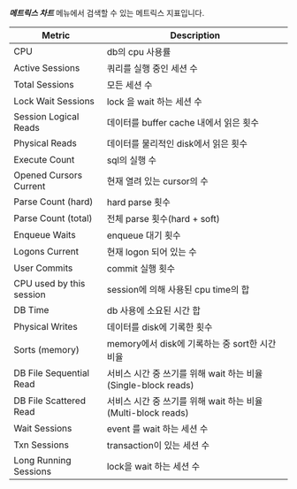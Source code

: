 ***메트릭스 차트*** 메뉴에서 검색할 수 있는 메트릭스 지표입니다.

<!-- 추후 업데이트 필요 관련 지표 추가 및 필드 값으로 교체 -->

<div class='metric'>

|Metric|Description |
|--|--|
|CPU|db의 cpu 사용률 |
|Active Sessions|쿼리를 실행 중인 세션 수 |
|Total Sessions|모든 세션 수 |
|Lock Wait Sessions|lock 을 wait 하는 세션 수 |
|Session Logical Reads|데이터를 buffer cache 내에서 읽은 횟수 |
|Physical Reads|데이터를 물리적인 disk에서 읽은 횟수 |
|Execute Count|sql의 실행 수 |
|Opened Cursors Current|현재 열려 있는 cursor의 수 |
|Parse Count (hard)|hard parse 횟수 |
|Parse Count (total)|전체 parse 횟수(hard + soft) |
|Enqueue Waits|enqueue 대기 횟수 |
|Logons Current|현재 logon 되어 있는 수 |
|User Commits|commit 실행 횟수 |
|CPU used by this session|session에 의해 사용된 cpu time의 합 |
|DB Time|db 사용에 소요된 시간 합 |
|Physical Writes|데이터를 disk에 기록한 횟수 |
|Sorts (memory)|memory에서 disk에 기록하는 중 sort한 시간 비율 |
|DB File Sequential Read|서비스 시간 중 쓰기를 위해 wait 하는 비율(Single-block reads) |
|DB File Scattered Read|서비스 시간 중 쓰기를 위해 wait 하는 비율(Multi-block reads) |
|Wait Sessions|event 를 wait 하는 세션 수 |
|Txn Sessions|transaction이 있는 세션 수 |
|Long Running Sessions|lock을 wait 하는 세션 수 |

</div>